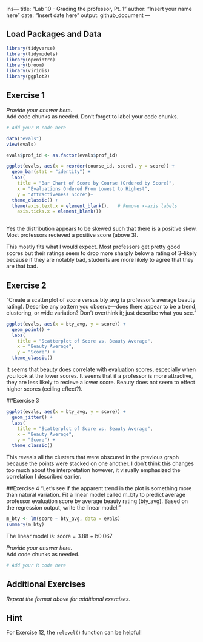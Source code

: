 ins---
title: "Lab 10 - Grading the professor, Pt. 1"
author: "Insert your name here"
date: "Insert date here"
output: github_document
---

## Load Packages and Data

```r
library(tidyverse) 
library(tidymodels)
library(openintro)
library(broom)
library(viridis)
library(ggplot2)

```

## Exercise 1

*Provide your answer here.*  
Add code chunks as needed. Don't forget to label your code chunks.


```r
# Add your R code here

data("evals")
view(evals)

evals$prof_id <- as.factor(evals$prof_id)

```

```r
ggplot(evals, aes(x = reorder(course_id, score), y = score)) +
  geom_bar(stat = "identity") +
  labs(
    title = "Bar Chart of Score by Course (Ordered by Score)",
    x = "Evaluations Ordered From Lowest to Highest",
    y = "Attractiveness Score")+
  theme_classic() +
  theme(axis.text.x = element_blank(),   # Remove x-axis labels
    axis.ticks.x = element_blank())
  
```

Yes the distribution appears to be skewed such that there is a positive skew. Most professors recieved a positive score (above 3).

This mostly fits what I would expect. Most professors get pretty good scores but their ratings seem to drop more sharply below a rating of 3--likely because if they are notably bad, students are more likely to agree that they are that bad.

## Exercise 2

"Create a scatterplot of score versus bty_avg (a professor’s average beauty rating). Describe any pattern you observe—does there appear to be a trend, clustering, or wide variation? Don’t overthink it; just describe what you see."

```r
ggplot(evals, aes(x = bty_avg, y = score)) +
  geom_point() +
  labs(
    title = "Scatterplot of Score vs. Beauty Average",
    x = "Beauty Average",
    y = "Score") +
  theme_classic()
```
It seems that beauty does correlate with evaluation scores, especially when you look at the lower scores. It seems that if a professor is more attractive, they are less likely to recieve a lower score. Beauty does not seem to effect higher scores (ceiling effect?).

##Exercise 3

```r
ggplot(evals, aes(x = bty_avg, y = score)) +
  geom_jitter() +
  labs(
    title = "Scatterplot of Score vs. Beauty Average",
    x = "Beauty Average",
    y = "Score") +
  theme_classic()
```
This reveals all the clusters that were obscured in the previous graph because the points were stacked on one another. I don't think this changes too much about the interpretation however, it visually emphasized the correlation I described earlier.

##Exercise 4
"Let’s see if the apparent trend in the plot is something more than natural variation. Fit a linear model called m_bty to predict average professor evaluation score by average beauty rating (bty_avg). Based on the regression output, write the linear model."

```r
m_bty <- lm(score ~ bty_avg, data = evals)
summary(m_bty)
```
The linear model is: score = 3.88 + b0.067

*Provide your answer here.*  
Add code chunks as needed.

```r
# Add your R code here
```

## Additional Exercises

*Repeat the format above for additional exercises.*

## Hint

For Exercise 12, the `relevel()` function can be helpful!
